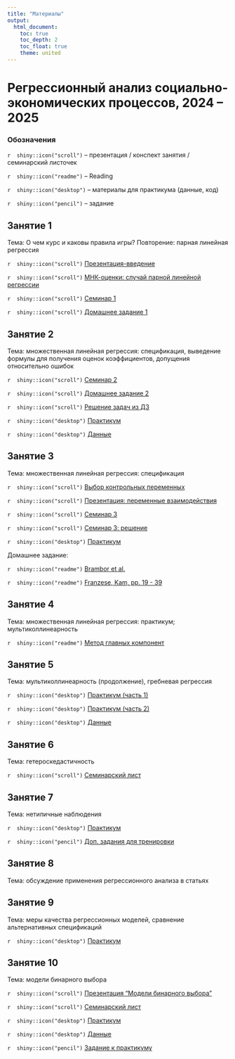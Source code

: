 ```yaml
---
title: "Материалы"
output: 
  html_document:
    toc: true
    toc_depth: 2
    toc_float: true
    theme: united
---
```

# Регрессионный анализ социально-экономических процессов, 2024 -- 2025
 
### Обозначения
 
`r  shiny::icon("scroll")` -- презентация / конспект занятия / семинарский листочек
 
`r  shiny::icon("readme")` -- Reading
 
`r  shiny::icon("desktop")` -- материалы для практикума (данные, код)
 
`r  shiny::icon("pencil")` -- задание 
 
## Занятие 1
 
Тема: О чем курс и каковы правила игры? Повторение: парная линейная регрессия
  
`r  shiny::icon("scroll")` <a href="regression_intro_2024.pdf" title=>Презентация-введение</a> 

`r  shiny::icon("scroll")` <a href="OLS_notes.pdf" title=>МНК-оценки: случай парной линейной регрессии</a> 

`r  shiny::icon("scroll")` <a href="reg_seminar1_2024.pdf" title=>Семинар 1</a> 

`r  shiny::icon("scroll")` <a href="css_reg_hw1_2024.pdf" title=>Домашнее задание 1</a> 

## Занятие 2
 
Тема: множественная линейная регрессия: спецификация, выведение формулы для получения оценок коэффициентов, допущения относительно ошибок
  
`r  shiny::icon("scroll")` <a href="reg_seminar2_2024.pdf" title=>Семинар 2</a> 

`r  shiny::icon("scroll")` <a href="css_reg_hw2_2024.pdf" title=>Домашнее задание 2</a> 

`r  shiny::icon("scroll")` <a href="css_reg_hw_solution.pdf" title=>Решение задач из ДЗ</a> 

`r  shiny::icon("desktop")` <a href="reg_lab1.ipynb" title=> Практикум </a>

`r  shiny::icon("desktop")` <a href="lab1.dta" title=> Данные </a>

## Занятие 3
 
Тема: множественная линейная регрессия: спецификация

`r  shiny::icon("scroll")` <a href="lecture_notes.pdf" title=>Выбор контрольных переменных</a> 

`r  shiny::icon("scroll")` <a href="interactions_presentation.pdf" title=>Презентация: переменные взаимодействия</a> 

`r  shiny::icon("scroll")` <a href="reg_seminar3.pdf" title=>Семинар 3</a> 

`r  shiny::icon("scroll")` <a href="reg_seminar3_solution.pdf" title=>Семинар 3: решение</a> 

`r  shiny::icon("desktop")` <a href="reg_lab2.ipynb" title=> Практикум </a>

Домашнее задание: 

`r  shiny::icon("readme")` <a href="https://disk.yandex.ru/i/XhNnotShTyC8dw" title=> Brambor et al.</a>
 
`r  shiny::icon("readme")` <a href="https://disk.yandex.ru/i/ufuj_2Ks2FglpQ" title=> Franzese, Kam, pp. 19 - 39 </a>

## Занятие 4
 
Тема: множественная линейная регрессия: практикум; мультиколлинеарность 

`r  shiny::icon("readme")` <a href="PCA.pdf" title=> Метод главных компонент </a>

## Занятие 5
 
Тема: мультиколлинеарность (продолжение), гребневая регрессия

`r  shiny::icon("desktop")` <a href="reg_lab3_1.ipynb" title=> Практикум (часть 1) </a>

`r  shiny::icon("desktop")` <a href="reg_lab3_2.ipynb" title=> Практикум (часть 2) </a>

`r  shiny::icon("desktop")` <a href="lab3_2.dta" title=> Данные </a>

## Занятие 6
 
Тема: гетероскедастичность

`r  shiny::icon("scroll")` <a href="css_reg_seminar5.pdf" title=> Семинарский лист </a>

## Занятие 7
 
Тема: нетипичные наблюдения

`r  shiny::icon("desktop")` <a href="lab4.ipynb" title=> Практикум </a>

`r  shiny::icon("pencil")` <a href="css_reg_pre_exam_practice.pdf" title=> Доп. задания для тренировки </a> 

## Занятие 8
 
Тема: обсуждение применения регрессионного анализа в статьях 

## Занятие 9
 
Тема: меры качества регрессионных моделей, сравнение альтернативных спецификаций

`r  shiny::icon("desktop")` <a href="lab5.ipynb" title=> Практикум </a>

## Занятие 10
 
Тема: модели бинарного выбора

`r  shiny::icon("scroll")` <a href="BCM_lecture.pdf" title=> Презентация "Модели бинарного выбора" </a>

`r  shiny::icon("scroll")` <a href="css_reg_seminar7.pdf" title=> Семинарский лист </a>

`r  shiny::icon("desktop")` <a href="lab6.ipynb" title=> Практикум </a>

`r  shiny::icon("desktop")` <a href="lab_logit.dta" title=> Данные </a>

`r  shiny::icon("pencil")` <a href="reg_binarychoice_lab.pdf" title=> Задание к практикуму </a> 






